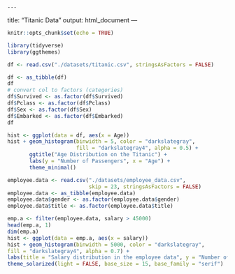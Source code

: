     ---
title: "Titanic Data"
output: html_document
---

```r
knitr::opts_chunk$set(echo = TRUE)

library(tidyverse)
library(ggthemes)

``` 

```r
df <- read.csv("./datasets/titanic.csv", stringsAsFactors = FALSE)

df <- as_tibble(df)
df
# convert col to factors (categories)
df$Survived <- as.factor(df$Survived)
df$Pclass <- as.factor(df$Pclass)
df$Sex <- as.factor(df$Sex)
df$Embarked <- as.factor(df$Embarked)
df
``` 

```r
hist <- ggplot(data = df, aes(x = Age))
hist + geom_histogram(binwidth = 5, color = "darkslategray",
                      fill = "darkslategray4", alpha = 0.5) +
       ggtitle("Age Distribution on the Titanic") + 
       labs(y = "Number of Passengers", x = "Age") +
       theme_minimal()
``` 

```r
employee.data <- read.csv("./datasets/employee_data.csv",
                          skip = 23, stringsAsFactors = FALSE) 
employee.data <- as_tibble(employee.data)
employee.data$gender <- as.factor(employee.data$gender)
employee.data$title <- as.factor(employee.data$title)

emp.a <- filter(employee.data, salary > 45000)
head(emp.a, 1)
dim(emp.a)
hist <- ggplot(data = emp.a, aes(x = salary))
hist + geom_histogram(binwidth = 5000, color = "darkslategray", 
fill = "darkslategray4", alpha = 0.7) +
labs(title = "Salary distribution in the employee data", y = "Number of employees in the salary bracket", x = "Salary") +
theme_solarized(light = FALSE, base_size = 15, base_family = "serif")
```
